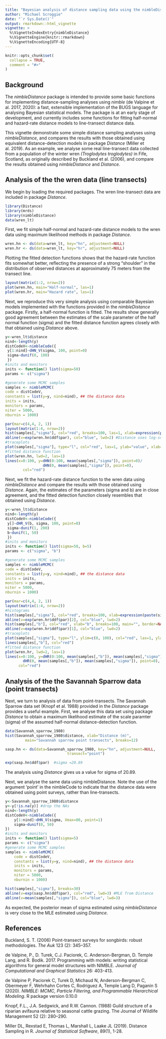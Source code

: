 ```yaml
---
title: "Bayesian analysis of distance sampling data using the nimbleDistance package"
author: "Michael Scroggie"
date: "`r Sys.Date()`"
output: rmarkdown::html_vignette
vignette: >
  %\VignetteIndexEntry{nimbleDistance}
  %\VignetteEngine{knitr::rmarkdown}
  %\VignetteEncoding{UTF-8}
---
```


```r
knitr::opts_chunk$set(
  collapse = TRUE,
  comment = "#>"
)
```

## Background

The *nimbleDistance* package is intended to provide some basic functions for implementing distance-sampling analyses using *nimble* (de Valpine et al. 2017, 2020): a fast, extensible implementation of the BUGS language for analysing Bayesian statistical models. The package is at an early stage of development, and currently includes some functions for fitting half-normal and hazard-rate distance models to line-transect distance data. 

This vignette demonstrate some simple distance sampling analyses using *nimbleDistance*, and compares the results with those obtained using equivalent distance-detection models in package *Distance* (Miller et al. 2019). As an example, we analyse some real line-transect data collected from a population of the winter wren *(Troglodytes troglodytes)* in Fife, Scotland, as originally described by Buckland et al. (2006), and compare the results obtained using *nimbleDistance* and *Distance*.

## Analysis of the the wren data (line transects)

We begin by loading the required packages. The wren line-transect data are included in package *Distance*.

```r
library(Distance)
library(mrds)
library(nimbleDistance)
data(wren_lt)
```

First, we fit simple half-normal and hazard-rate distance models to the wren data using maximum likelihood methods in package *Distance*.
```r
wren.hn <- ds(data=wren_lt, key="hn", adjustment=NULL)
wren.hr <- ds(data=wren_lt, key="hr", adjustment=NULL)
```

Plotting the fitted detection functions shows that the hazard-rate function fits somewhat better, reflecting the presence of a strong "shoulder" in the distribution of observed distances at approximately 75 meters from the transect line. 
```r
layout(matrix(1:2, nrow=2))
plot(wren.hn, main="Half-normal", las=1)
plot(wren.hr, main="Hazard rate", las=1)
```

Next, we reproduce this very simple analysis using comparable Bayesian models implemented with the functions provided in the *nimbleDistance* package. Firstly, a half-normal function is fitted. The results show generally good agreement between the estimates of the scale parameter of the half normal function (sigma) and the fitted distance function agrees closely with that obtained using *Distance* above.

```r
y<-wren_lt$distance
nind<-length(y)
distCodeV<-nimbleCode({
 y[1:nind]~dHN_V(sigma, 100, point=0)
 sigma~dunif(0, 100)
 })
#inits and monitors
inits <- function() list(sigma=50)
params <- c("sigma")

#generate some MCMC samples
samples <- nimbleMCMC(
code = distCodeV,
constants = list(y=y, nind=nind), ## the distance data
inits = inits,
monitors = params,
niter = 5000,
nburnin = 1000)

par(mar=c(4,4, 2, 1))
layout(matrix(1:4, nrow=2))
hist(samples[,"sigma"], col="red", breaks=100, las=1, xlab=expression(paste(sigma)), main="", border=NA)
abline(v=exp(wren.hn$ddf$par), col="blue", lwd=2) #Distance uses log-scale for parameters
#traceplots
plot(samples[,"sigma"], type="l", col="red", las=1, ylab="value", xlab="iteration")
#fitted distance function
plot(wren.hn, lwd=2, las=1)
lines(x=0:100, y=dHN(0:100, mean(samples[,"sigma"]), point=0)/
                 dHN(0, mean(samples[,"sigma"]), point=0),
        col="red")
```

Next, we fit the hazard-rate distance function to the wren data using *nimbleDistance* and compare the results with those obtained using *Distance*. Again, the estimates of the parameters (sigma and b) are in close agreement, and the fitted detection function closely resembles that obtained using *Distance*.

```r
y<-wren_lt$distance
nind<-length(y)
distCodeV<-nimbleCode({
 y[]~dHR_V(b, sigma, 100, point=0)
 sigma~dunif(1, 200)
 b~dunif(1, 50)
 })
#inits and monitors
inits <- function() list(sigma=50, b=5)
params <- c("sigma", "b")

#generate some MCMC samples
samples <- nimbleMCMC(
code = distCodeV,
constants = list(y=y, nind=nind), ## the distance data
inits = inits,
monitors = params,
niter = 5000,
nburnin = 1000)

par(mar=c(4,4, 2, 1))
layout(matrix(1:4, nrow=2))
#histograms
hist(samples[,"sigma"], col="red", breaks=100, xlab=expression(paste(sigma)), main="", border=NA, las=1)
abline(v=exp(wren.hr$ddf$par)[2], col="blue", lwd=2)
hist(samples[,"b"], col="red", xlab="b", breaks=100, main="", border=NA, las=1)
abline(v=exp(wren.hr$ddf$par)[1], col="blue", lwd=2)
#traceplots
plot(samples[,"sigma"], type="l", ylim=c(0, 100), col="red", las=1, ylab="value", xlab="iteration")
lines(samples[,"b"], col="red")
#fitted distance function
plot(wren.hr, lwd=2, las=1)
lines(x=0:100, y=dHR(0:100, mean(samples[,"b"]), mean(samples[,"sigma"]), point=0)/
        dHR(0, mean(samples[,"b"]), mean(samples[,"sigma"]), point=0),
      col="red")
```

## Analysis of the the Savannah Sparrow data (point transects)

Next, we turn to analysis of data from point-transects. The Savannah Sparrow data set (Knopf et al. 1988) provided in the *Distance* package provides a useful example. First, we analyse this data set using package *Distance* to obtain a maximum likelihood estimate of the scale paramter (sigma) of the assumed half-normal distance-detection function. 

```r
data(Savannah_sparrow_1980)
hist(Savannah_sparrow_1980$distance, xlab="Distance (m)", 
		 main="Savannah sparrow point transects", breaks=12)

sasp.hn <- ds(data=Savannah_sparrow_1980, key="hn", adjustment=NULL,
							transect="point")

exp(sasp.hn$ddf$par)  #sigma =20.89
```

The analysis using *Distance* gives us a value for sigma of 20.89. 

Next, we analyse the same data using nimbleDistance. Note the use of the argument 'point' in the nimbleCode to indicate that the distance data were obtained using point surveys, rather than line-transects. 
```r
y<-Savannah_sparrow_1980$distance
y<-y[!is.na(y)] #drop the NAs
nind<-length(y)
distCodeV<-nimbleCode({
	y[1:nind]~dHN_V(sigma, Xmax=80, point=1)
	sigma~dunif(0, 50)
})
#inits and monitors
inits <- function() list(sigma=5)
params <- c("sigma")
#generate some MCMC samples
samples <- nimbleMCMC(
	code = distCodeV,
	constants = list(y=y, nind=nind), ## the distance data
	inits = inits,
	monitors = params,
	niter = 5000,
	nburnin = 1000)

```

```r
hist(samples[,"sigma"], breaks=30)
abline(v=exp(sasp.hn$ddf$par), col="red", lwd=3) #MLE from Distance
abline(v=mean(samples[,"sigma"]), col="blue", lwd=3)
```
As expected, the posterior mean of sigma estimated using *nimbleDistance* is very close to the MLE estimated using *Distance*.

## References

Buckland, S. T. (2006) Point-transect surveys for songbirds: robust methodologies. *The Auk* 123 (2): 345–357.

de Valpine, P., D. Turek, C.J. Paciorek, C. Anderson-Bergman, D. Temple Lang, and R. Bodik. 2017. Programming with models: writing statistical algorithms for general model structures with NIMBLE. *Journal of Computational and Graphical Statistics* 26: 403-413.

de Valpine P, Paciorek C, Turek D, Michaud N, Anderson-Bergman C, Obermeyer F, Wehrhahn Cortes C, Rodriguez A, Temple Lang D,
Paganin S (2020). *NIMBLE: MCMC, Particle Filtering, and Programmable Hierarchical Modeling*. R package version 0.10.0

Knopf, F.L., J.A. Sedgwick, and R.W. Cannon. (1988) Guild structure of a riparian avifauna relative to seasonal cattle grazing. The Journal of Wildlife Management 52 (2): 280–290.

Miller DL, Rexstad E, Thomas L, Marshall L, Laake JL (2019). Distance Sampling in R. *Journal of Statistical Software*,
89(1), 1-28.

